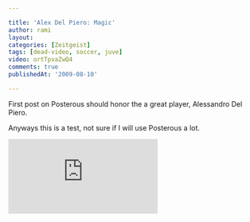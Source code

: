 ```yaml
---

title: 'Alex Del Piero: Magic'
author: rami
layout: 
categories: [Zeitgeist]
tags: [dead-video, soccer, juve]
video: ortTpvaZwQ4
comments: true
publishedAt: '2009-08-10'

---
```


First post on Posterous should honor the a great player, Alessandro Del Piero.

Anyways this is a test, not sure if I will use Posterous a lot.

<div class="iframe-container">
  <iframe src="https://www.youtube-nocookie.com/embed/ortTpvaZwQ4?rel=0" frameborder="0" allow="autoplay; encrypted-media" allowfullscreen></iframe>
</div>
